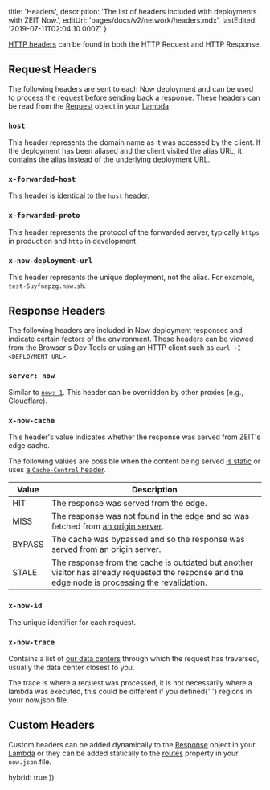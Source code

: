 
  title: 'Headers',
  description: 'The list of headers included with deployments with ZEIT Now.',
  editUrl: 'pages/docs/v2/network/headers.mdx',
  lastEdited: '2019-07-11T02:04:10.000Z'
}

[HTTP headers](https://developer.mozilla.org/en-US/docs/Web/HTTP/Headers) can be found in both the HTTP Request and HTTP Response.

## Request Headers

The following headers are sent to each Now deployment and can be used to process the request before sending back a response. These headers can be read from the [Request](https://nodejs.org/api/http.html#http_message_headers) object in your [Lambda](/docs/v2/deployments/concepts/lambdas/).

### `host`

This header represents the domain name as it was accessed by the client. If the deployment has been aliased and the client visited the alias URL, it contains the alias instead of the underlying deployment URL.

### `x-forwarded-host`

This header is identical to the `host` header.

### `x-forwarded-proto`

This header represents the protocol of the forwarded server, typically `https` in production and `http` in development.

### `x-now-deployment-url`

This header represents the unique deployment, not the alias. For example, `test-5uyfnapzg.now.sh`.

## Response Headers

The following headers are included in Now deployment responses and indicate certain factors of the environment. These headers can be viewed from the Browser's Dev Tools or using an HTTP client such as `curl -I <DEPLOYMENT_URL>`.

### `server: now`

Similar to [`now: 1`](#now:-1). This header can be overridden by other proxies (e.g., Cloudflare).

### `x-now-cache`

This header's value indicates whether the response was served from ZEIT's edge cache.

The following values are possible when the content being served [is static](/docs/v2/network/caching#caching-static-files) or uses [a `Cache-Control` header](/docs/v2/network/caching#caching-lambda-responses).

| Value                                 | Description                                                                                                                                      |
| ------------------------------------- | ------------------------------------------------------------------------------------------------------------------------------------------------ |
| <RequestHeader>HIT</RequestHeader>    | The response was served from the edge.                                                                                                           |
| <RequestHeader>MISS</RequestHeader>   | The response was not found in the edge and so was fetched from [an origin server](/docs/v2/platform/regions-and-providers/).                     |
| <RequestHeader>BYPASS</RequestHeader> | The cache was bypassed and so the response was served from an origin server.                                                                     |
| <RequestHeader>STALE</RequestHeader>  | The response from the cache is outdated but another visitor has already requested the response and the edge node is processing the revalidation. |

### `x-now-id`

The unique identifier for each request.

### `x-now-trace`

Contains a list of [our data centers](/docs/v2/platform/regions-and-providers/) through which the request has traversed, usually the data center closest to you.

<Note>
  The trace is where a request was processed, it is not necessarily where a
  lambda was executed, this could be different if you defined{' '}
  <InlineCode>regions</InlineCode> in your
  <InlineCode>now.json</InlineCode> file.
</Note>

## Custom Headers

Custom headers can be added dynamically to the [Response](https://nodejs.org/api/http.html#http_response_setheader_name_value) object in your [Lambda](/docs/v2/deployments/concepts/lambdas/) or they can be added statically to the [routes](/docs/v2/deployments/routes/#headers) property in your `now.json` file.

  hybrid: true
})
